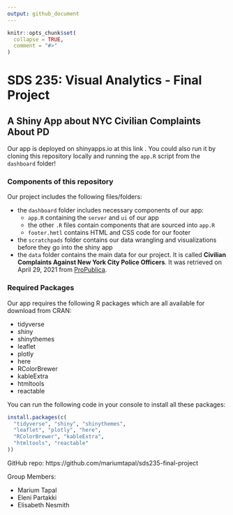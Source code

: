 ```yaml
---
output: github_document
---
```


<!-- README.md is generated from README.Rmd. Please edit that file -->

```r
knitr::opts_chunk$set(
  collapse = TRUE,
  comment = "#>"
)
```

# SDS 235: Visual Analytics - Final Project

## A Shiny App about NYC Civilian Complaints About PD

Our app is deployed on shinyapps.io at this link <add link after deploying>. You could also run it by cloning this repository locally and running the `app.R` script from the `dashboard` folder!

### Components of this repository

Our project includes the following files/folders:

- the `dashboard` folder includes necessary components of our app:
  - `app.R` containing the `server` and `ui` of our app
  - the other `.R` files contain components that are sourced into `app.R`
  - `footer.hmtl` contains HTML and CSS code for our footer
- the `scratchpads` folder contains our data wrangling and visualizations before they go into the shiny app
- the `data` folder contains the main data for our project. It is called **Civilian Complaints Against New York City Police Officers**. It was retrieved on April 29, 2021 from [ProPublica](www.propublica.org/datastore/dataset/civilian-complaints-against-new-york-city-police-officers).

### Required Packages 

Our app requires the following R packages which are all available for download from CRAN: 

- tidyverse
- shiny
- shinythemes
- leaflet
- plotly
- here
- RColorBrewer
- kableExtra
- htmltools
- reactable

You can run the following code in your console to install all these packages:

```r
install.packages(c(
  "tidyverse", "shiny", "shinythemes",
  "leaflet", "plotly", "here",
  "RColorBrewer", "kableExtra",
  "htmltools", "reactable"
))
```

GitHub repo: https://github.com/mariumtapal/sds235-final-project

Group Members:

- Marium Tapal
- Eleni Partakki
- Elisabeth Nesmith